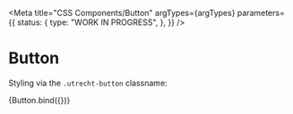 <!-- @license CC0-1.0 -->


<Meta
  title="CSS Components/Button"
  argTypes={argTypes}
  parameters={{
    status: {
      type: "WORK IN PROGRESS",
    },
  }}
/>

# Button

Styling via the `.utrecht-button` classname:

<Canvas>
  <Story name="Button" args={defaultArgs}>
    {Button.bind({})}
  </Story>
</Canvas>

<ArgsTable story="Button" />
